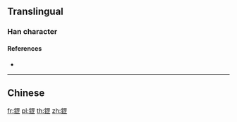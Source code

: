 {{character info/new}}
==Translingual==

===Han character===
{{Han char|rn=167|rad=金|as=10|sn=18|four=|canj=CWLM}}

====References====
* {{Han ref|kx=1317.240|dkj=40727|dj=1817.200|hdz=64241.030|uh=93A0|ud=37792}}

----

==Chinese==
{{zh-see|鋼|v}}

[[fr:鎠]]
[[pl:鎠]]
[[th:鎠]]
[[zh:鎠]]